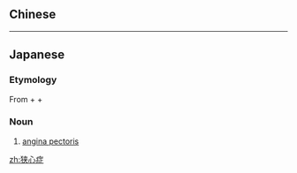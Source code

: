 {{also|狹心症}}
==Chinese==
{{zh-see|狹心症}}

----

==Japanese==
{{ja-kanjitab|きょう|しん|しょう|yomi=o}}

===Etymology===
From {{m|ja|狭|sc=Jpan|tr=kyō||narrow}} + {{m|ja|心|sc=Jpan|tr=shin||heart}} + {{m|ja|症|sc=Jpan|tr=shō||pathological condition}}

===Noun===
{{ja-noun|きょうしんしょう}}

# [[angina pectoris]]

[[zh:狭心症]]